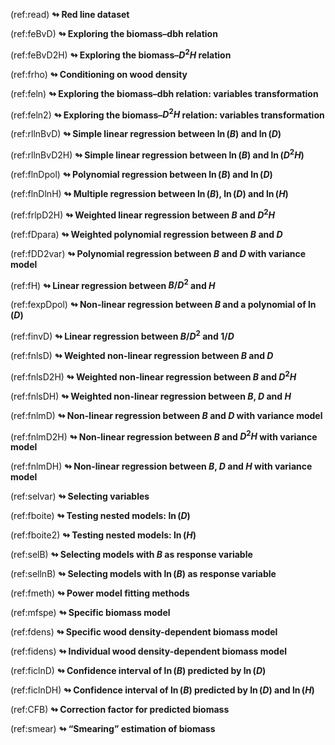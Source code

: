 
<!-- Cross references to have superscripts / underscript in tables and captions -->
<!-- also used to avoid having long captions in R chunk headers                 -->

<!-------------------->
<!-- Red line title --> 
<!-------------------->

<!-- Red lines chapter 4 -->

(ref:read) [**$\looparrowright$\ Red line dataset**]{color="red"}


<!-- Red lines chapter 5 -->

(ref:feBvD) [**$\looparrowright$\ Exploring the biomass--dbh relation**]{color="red"}

(ref:feBvD2H) [**$\looparrowright$\ Exploring the biomass--$D^2H$ relation**]{color="red"}

(ref:frho) [**$\looparrowright$\ Conditioning on wood density**]{color="red"}

(ref:feln) [**$\looparrowright$\ Exploring the biomass--dbh relation: variables transformation**]{color="red"}

(ref:feln2) [**$\looparrowright$\ Exploring the biomass--$D^2H$ relation: variables transformation**]{color="red"}


<!-- Red lines chapter 6 -->

<!-- 6.1 -->

(ref:rllnBvD) [**$\looparrowright$\ Simple linear regression between $\ln(B)$ and $\ln(D)$**]{color="red"}

(ref:rllnBvD2H) [**$\looparrowright$\ Simple linear regression between $\ln(B)$ and $\ln(D^2H)$**]{color="red"}

(ref:flnDpol) [**$\looparrowright$\ Polynomial regression between $\ln(B)$ and $\ln(D)$**]{color="red"}

(ref:flnDlnH) [**$\looparrowright$\ Multiple regression between $\ln(B)$, $\ln(D)$ and $\ln(H)$**]{color="red"}

(ref:frlpD2H) [**$\looparrowright$\ Weighted linear regression between $B$ and $D^2H$**]{color="red"}

(ref:fDpara) [**$\looparrowright$\ Weighted polynomial regression between $B$ and $D$**]{color="red"}

(ref:fDD2var) [**$\looparrowright$\ Polynomial regression between $B$ and $D$ with variance model**]{color="red"}

(ref:fH) [**$\looparrowright$\ Linear regression between $B/D^2$ and $H$**]{color="red"}

(ref:fexpDpol) [**$\looparrowright$\ Non-linear regression between $B$ and a polynomial of $\ln(D)$**]{color="red"}


(ref:finvD) [**$\looparrowright$\ Linear regression between $B/D^2$ and $1/D$**]{color="red"}


<!-- 6.2 -->

(ref:fnlsD) [**$\looparrowright$\ Weighted non-linear regression between $B$ and $D$**]{color="red"}

(ref:fnlsD2H) [**$\looparrowright$\ Weighted non-linear regression between $B$ and $D^2H$**]{color="red"}

(ref:fnlsDH) [**$\looparrowright$\ Weighted non-linear regression between $B$, $D$ and $H$**]{color="red"}

(ref:fnlmD) [**$\looparrowright$\ Non-linear regression between $B$ and $D$ with variance model**]{color="red"}

(ref:fnlmD2H) [**$\looparrowright$\ Non-linear regression between $B$ and $D^2H$ with variance model**]{color="red"}

(ref:fnlmDH) [**$\looparrowright$\ Non-linear regression between $B$, $D$ and $H$ with variance model**]{color="red"}


<!-- 6.3 -->

(ref:selvar) [**$\looparrowright$\ Selecting variables**]{color="red"}

(ref:fboite) [**$\looparrowright$\ Testing nested models: $\ln(D)$**]{color="red"}

(ref:fboite2) [**$\looparrowright$\ Testing nested models: $\ln(H)$**]{color="red"}

(ref:selB) [**$\looparrowright$\ Selecting models with $B$ as response variable**]{color="red"}

(ref:sellnB) [**$\looparrowright$\ Selecting models with $\ln(B)$ as response variable**]{color="red"}

(ref:fmeth) [**$\looparrowright$\ Power model fitting methods**]{color="red"}

(ref:mfspe) [**$\looparrowright$\ Specific biomass model**]{color="red"}


<!-- 6.4 -->

(ref:fdens) [**$\looparrowright$\ Specific wood density-dependent biomass model**]{color="red"}

(ref:fidens) [**$\looparrowright$\ Individual wood density-dependent biomass model**]{color="red"}


<!-- Red lines chapter 7 -->

(ref:ficlnD) [**$\looparrowright$\ Confidence interval of $\ln(B)$ predicted by $\ln(D)$**]{color="red"}

(ref:ficlnDH) [**$\looparrowright$\ Confidence interval of $\ln(B)$ predicted by $\ln(D)$ and $\ln(H)$**]{color="red"}

(ref:CFB) [**$\looparrowright$\ Correction factor for predicted biomass**]{color="red"}

(ref:smear) [**$\looparrowright$\ "Smearing" estimation of biomass**]{color="red"}



